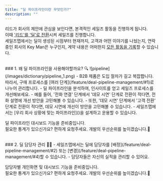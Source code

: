 ```yaml
---
title: "딜 파이프라인이란 무엇인가?"
description: ""
---
```


리드가 회사의 제안에 관심을 보인다면, 본격적인 세일즈 활동을 진행하게 됩니다.<br/>
이때 ['리드'를 '딜'로 전환]()시켜 세일즈를 진행합니다.<br/>
세일즈맵에서는 딜이 생성된 시점부터 현재까지, 고객과 어떤 이야기를 나눴는지, 연락중인 회사의 Key Man은 누구인지, 계약 내용은 어떠한지 [모든 활동을 기록](/feature/deal-pipeline-management/#4)할 수 있습니다.

<br/>
### 1. 왜 딜 파이프라인을 사용해야할까요? 🔍
![pipeline](/images/dictionary/pipeline_1.png)
- B2B 제품은 도입 절차가 길고 복잡합니다. 따라서, 구매 프로세스를 [여러 단계](/feature/deal-pipeline-management/#1)로 나누어 관리합니다.
- 딜 파이프라인을 분석하여, 인사이트를 얻고 세일즈 프로세스를 개선해보세요.
- 예를 들어, '전화 연결' 단계에서 '데모 시연' 단계로 전환이 적다면, 전화 설명에 개선 방안을 고민해볼 수 있습니다.
- 또한, '데모 시연' 단계에서 '고객 전환' 단계로 전환이 적다면, 데모 시연에 개선이 방안을 고민해볼 수 있습니다.
- 세일즈맵에서는 [우리 회사 상황에 맞는 파이프라인]()을 설계하고 운용할 수 있습니다.

<Tip>딜 파이프라인 대시보드 기능을 준비중입니다.<br/> 필요한 통계가 있으신가요? 편하게 요청주세요. 개발의 우선순위를 높이겠습니다.🤣</Tip>


<br/>
### 2. 딜 담당자 관리 🧑‍💼
- 세일즈맵에서는 딜에 담당자를 [배정](/feature/deal-pipeline-management/#2) 또는 [변경](/feature/deal-pipeline-management/#4)할 수 있습니다.
- 담당자들은 자신의 실적을 관리할 수 있어요.

<Tip>담당자별 개인화면 및 대시보드 기능을 준비중입니다.<br/> 필요한 통계가 있으신가요? 편하게 요청주세요. 개발의 우선순위를 높이겠습니다.🤣</Tip>